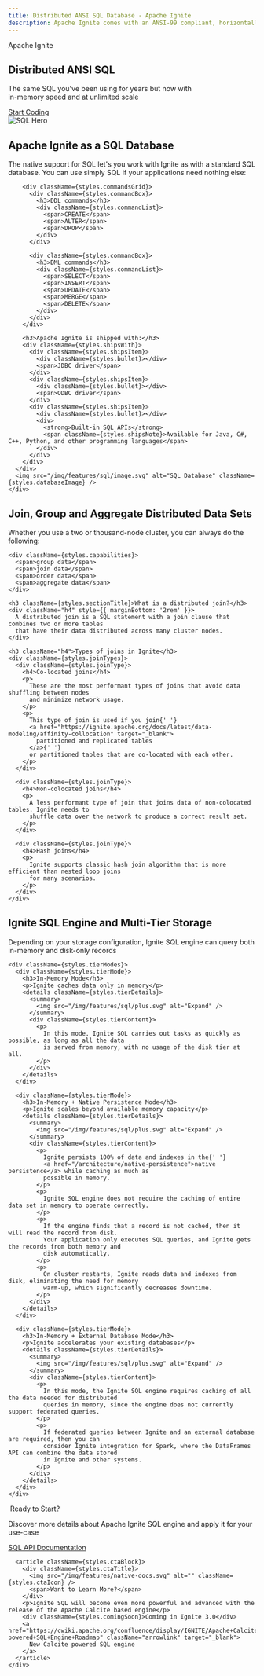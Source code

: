 ```yaml
---
title: Distributed ANSI SQL Database - Apache Ignite
description: Apache Ignite comes with an ANSI-99 compliant, horizontally scalable, and fault-tolerant SQL engine that allows you to interact with Ignite as with a regular SQL database. Ignite can function in a pure in-memory mode in which it shows the highest performance.
---
```



<section className={styles.hero}>
  <div className="container">
    <div className={styles.heroContent}>
      <div className={styles.heroMain}>
        <p className={styles.heroPre}>Apache Ignite</p>
        <h1 className={styles.heroTitle}>Distributed ANSI SQL</h1>
        <p className={styles.heroDescription}>
          The same SQL you've been using for years but now with<br />
          in-memory speed and at unlimited scale
        </p>
        <div className={styles.heroAction}>
          <a href="https://ignite.apache.org/docs/latest/index" className="button button--primary">
            Start Coding
          </a>
        </div>
      </div>
      <img src="/img/features/sql/hero-image.svg" alt="SQL Hero" className={styles.heroImage} />
    </div>
  </div>
</section>

<section className={styles.sqlDatabase}>
  <div className="container">
    <div className={styles.databaseContent}>
      <div className={styles.databaseInfo}>
        <h2 className="h4">Apache Ignite as a SQL Database</h2>
        <p>
          The native support for SQL let's you work with Ignite as with a standard SQL database.
          You can use simply SQL if your applications need nothing else:
        </p>

        <div className={styles.commandsGrid}>
          <div className={styles.commandBox}>
            <h3>DDL commands</h3>
            <div className={styles.commandList}>
              <span>CREATE</span>
              <span>ALTER</span>
              <span>DROP</span>
            </div>
          </div>

          <div className={styles.commandBox}>
            <h3>DML commands</h3>
            <div className={styles.commandList}>
              <span>SELECT</span>
              <span>INSERT</span>
              <span>UPDATE</span>
              <span>MERGE</span>
              <span>DELETE</span>
            </div>
          </div>
        </div>

        <h3>Apache Ignite is shipped with:</h3>
        <div className={styles.shipsWith}>
          <div className={styles.shipsItem}>
            <div className={styles.bullet}></div>
            <span>JDBC driver</span>
          </div>
          <div className={styles.shipsItem}>
            <div className={styles.bullet}></div>
            <span>ODBC driver</span>
          </div>
          <div className={styles.shipsItem}>
            <div className={styles.bullet}></div>
            <div>
              <strong>Built-in SQL APIs</strong>
              <span className={styles.shipsNote}>Available for Java, C#, C++, Python, and other programming languages</span>
            </div>
          </div>
        </div>
      </div>
      <img src="/img/features/sql/image.svg" alt="SQL Database" className={styles.databaseImage} />
    </div>
  </div>
</section>

<section className={styles.distributedJoins}>
  <div className="container">
    <h2 className="h4">Join, Group and Aggregate Distributed Data Sets</h2>
    <p className={styles.subtitle}>
      Whether you use a two or thousand-node cluster, you can always do the following:
    </p>

    <div className={styles.capabilities}>
      <span>group data</span>
      <span>join data</span>
      <span>order data</span>
      <span>aggregate data</span>
    </div>

    <h3 className={styles.sectionTitle}>What is a distributed join?</h3>
    <div className="h4" style={{ marginBottom: '2rem' }}>
      A distributed join is a SQL statement with a join clause that combines two or more tables
      that have their data distributed across many cluster nodes.
    </div>

    <h3 className="h4">Types of joins in Ignite</h3>
    <div className={styles.joinTypes}>
      <div className={styles.joinType}>
        <h4>Co-located joins</h4>
        <p>
          These are the most performant types of joins that avoid data shuffling between nodes
          and minimize network usage.
        </p>
        <p>
          This type of join is used if you join{' '}
          <a href="https://ignite.apache.org/docs/latest/data-modeling/affinity-collocation" target="_blank">
            partitioned and replicated tables
          </a>{' '}
          or partitioned tables that are co-located with each other.
        </p>
      </div>

      <div className={styles.joinType}>
        <h4>Non-colocated joins</h4>
        <p>
          A less performant type of join that joins data of non-colocated tables. Ignite needs to
          shuffle data over the network to produce a correct result set.
        </p>
      </div>

      <div className={styles.joinType}>
        <h4>Hash joins</h4>
        <p>
          Ignite supports classic hash join algorithm that is more efficient than nested loop joins
          for many scenarios.
        </p>
      </div>
    </div>
  </div>
</section>

<section className={styles.multiTier}>
  <div className="container">
    <h2 className="h4">Ignite SQL Engine and Multi-Tier Storage</h2>
    <p>Depending on your storage configuration, Ignite SQL engine can query both in-memory and disk-only records</p>

    <div className={styles.tierModes}>
      <div className={styles.tierMode}>
        <h3>In-Memory Mode</h3>
        <p>Ignite caches data only in memory</p>
        <details className={styles.tierDetails}>
          <summary>
            <img src="/img/features/sql/plus.svg" alt="Expand" />
          </summary>
          <div className={styles.tierContent}>
            <p>
              In this mode, Ignite SQL carries out tasks as quickly as possible, as long as all the data
              is served from memory, with no usage of the disk tier at all.
            </p>
          </div>
        </details>
      </div>

      <div className={styles.tierMode}>
        <h3>In-Memory + Native Persistence Mode</h3>
        <p>Ignite scales beyond available memory capacity</p>
        <details className={styles.tierDetails}>
          <summary>
            <img src="/img/features/sql/plus.svg" alt="Expand" />
          </summary>
          <div className={styles.tierContent}>
            <p>
              Ignite persists 100% of data and indexes in the{' '}
              <a href="/architecture/native-persistence">native persistence</a> while caching as much as
              possible in memory.
            </p>
            <p>
              Ignite SQL engine does not require the caching of entire data set in memory to operate correctly.
            </p>
            <p>
              If the engine finds that a record is not cached, then it will read the record from disk.
              Your application only executes SQL queries, and Ignite gets the records from both memory and
              disk automatically.
            </p>
            <p>
              On cluster restarts, Ignite reads data and indexes from disk, eliminating the need for memory
              warm-up, which significantly decreases downtime.
            </p>
          </div>
        </details>
      </div>

      <div className={styles.tierMode}>
        <h3>In-Memory + External Database Mode</h3>
        <p>Ignite accelerates your existing databases</p>
        <details className={styles.tierDetails}>
          <summary>
            <img src="/img/features/sql/plus.svg" alt="Expand" />
          </summary>
          <div className={styles.tierContent}>
            <p>
              In this mode, the Ignite SQL engine requires caching of all the data needed for distributed
              queries in memory, since the engine does not currently support federated queries.
            </p>
            <p>
              If federated queries between Ignite and an external database are required, then you can
              consider Ignite integration for Spark, where the DataFrames API can combine the data stored
              in Ignite and other systems.
            </p>
          </div>
        </details>
      </div>
    </div>
  </div>
</section>

<section className={styles.ctaSection}>
  <div className="container">
    <div className={styles.ctaGrid}>
      <article className={styles.ctaBlock}>
        <div className={styles.ctaTitle}>
          <img src="/img/features/native-rocket.svg" alt="" className={styles.ctaIcon} />
          <span>Ready to Start?</span>
        </div>
        <p>Discover more details about Apache Ignite SQL engine and apply it for your use-case</p>
        <a href="https://ignite.apache.org/docs/latest/sql/sql-api" className="arrowlink" target="_blank">
          SQL API Documentation
        </a>
      </article>

      <article className={styles.ctaBlock}>
        <div className={styles.ctaTitle}>
          <img src="/img/features/native-docs.svg" alt="" className={styles.ctaIcon} />
          <span>Want to Learn More?</span>
        </div>
        <p>Ignite SQL will become even more powerful and advanced with the release of the Apache Calcite based engine</p>
        <div className={styles.comingSoon}>Coming in Ignite 3.0</div>
        <a href="https://cwiki.apache.org/confluence/display/IGNITE/Apache+Calcite-powered+SQL+Engine+Roadmap" className="arrowlink" target="_blank">
          New Calcite powered SQL engine
        </a>
      </article>
    </div>
  </div>
</section>
